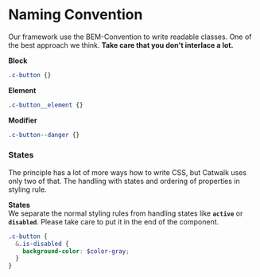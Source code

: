 <Meta title='1.Docs|ClassNaming'/>

# Naming Convention
Our framework use the BEM-Convention to write readable classes. One of the best approach we think. **Take care that you don't interlace a lot.**

**Block**  
````scss
.c-button {}
````
**Element**
````scss
.c-button__element {}
````

**Modifier**  
````scss
.c-button--danger {}
````

### States
The principle has a lot of more ways how to write CSS, but Catwalk uses only two of that. The handling with states and ordering of properties in styling rule.

**States**  
We separate the normal styling rules from handling states like **`active`** or **`disabled`**. Please take care to put it in the end of the component.

````scss
.c-button {
  &.is-disabled {
    background-color: $color-gray;
  }
}
````